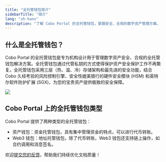 ```yaml
---
title: "全托管钱包简介"
sidebarTitle: "简介"
lang: "zh-hans"
description: "了解 Cobo Portal 的全托管钱包，掌握安全、合规的数字资产管理方案。"
---
```


## 什么是全托管钱包？

Cobo Portal 的全托管钱包是专为机构设计用于管理数字资产安全、合规的全托管钱包解决方案。全托管钱包通过代管私钥的方式使得保护资产安全保护工作不再繁复。全托管钱包采用三层（热、温、冷）存储架构和最先进的安全功能，结合 Cobo 久经考验的风险控制引擎、安全性媲美银行的硬件安全模块 (HSM) 和英特尔软件防护扩展 (SGX)，为您的宝贵资产提供极致的安全保障。

<img src="/cn/images/custodial-wallet/custodial-wallet-dashboard-cn.png" className="screenshot_full_screen"/>

## Cobo Portal 上的全托管钱包类型

Cobo Portal 提供了两种类型的全托管钱包：

- 资产钱包：资金托管钱包，具有集中管理资金的特点，可以进行代币转账。
- Web3 钱包：地址托管钱包，除了代币转账，Web3 钱包还支持链上操作，如合约调用和消息签名。

<Tip>欢迎[提交您的反馈](https://forms.zohopublic.com/cobo/form/DocumentFeedbackForm/formperma/QvLOhxJv1_JMsJ-1dleZ8Itb_7rzN-LtgvsDdxosoVI?referrername=manuals)，帮助我们持续优化文档质量！</Tip>